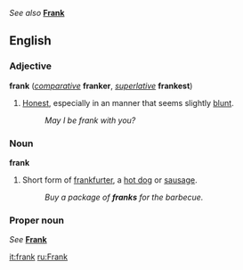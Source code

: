 ''See also'' '''[[Frank]]'''

==English==
===Adjective===
'''frank''' (''[[comparative]]'' '''franker''', ''[[superlative]]'' '''frankest''')

#[[Honest]], especially in an manner that seems slightly [[blunt]].
#:''May I be frank with you?''

===Noun===
'''frank'''
#Short form of [[frankfurter]], a [[hot dog]] or [[sausage]].
#:''Buy a package of '''franks''' for the barbecue.''

===Proper noun===
''See'' '''[[Frank]]'''

[[it:frank]]
[[ru:Frank]]